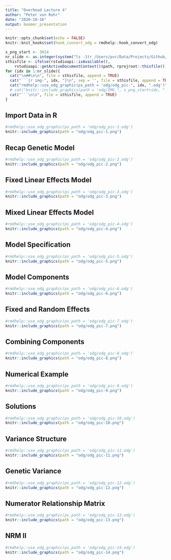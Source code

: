 ```yaml
---
title: "Overhead Lecture 4"
author: "Peter von Rohr"
date: "2020-10-16"
output: beamer_presentation
---
```


```r
knitr::opts_chunk$set(echo = FALSE)
knitr::knit_hooks$set(hook_convert_odg = rmdhelp::hook_convert_odg)
```

```r
s_png_start <- 3014
nr_slide <- as.integer(system("ls -1tr /Users/pvr/Data/Projects/Github/charlotte-ngs/lbgfs2020_ghroot/master/lbgfs2020/misc/20201022_ohp_lecture04/odg/*.png | wc -l", intern = TRUE))
sthisfile <- ifelse(rstudioapi::isAvailable(),
    rstudioapi::getActiveDocumentContext()$path, rprojroot::thisfile())
for (idx in 1:nr_slide){
  cat("\n##\n\n", file = sthisfile, append = TRUE)
  cat("```{r img-", idx, "}\n", sep = '', file = sthisfile, append = TRUE)
  cat("rmdhelp::use_odg_graphic(ps_path = 'odg/odg_pic-", idx, ".odg')\n", sep = '', file = sthisfile, append = TRUE)
  # cat("knitr::include_graphics(path = 'odg/IMG_", s_png_start+idx, ".png')\n", sep = '', file = sthisfile, append = TRUE)
  cat("```\n\n", file = sthisfile, append = TRUE)
}
``` 

## Import Data in R

```r
#rmdhelp::use_odg_graphic(ps_path = 'odg/odg_pic-1.odg')
knitr::include_graphics(path = "odg/odg_pic-1.png")
```


## Recap Genetic Model

```r
#rmdhelp::use_odg_graphic(ps_path = 'odg/odg_pic-2.odg')
knitr::include_graphics(path = "odg/odg_pic-2.png")
```


## Fixed Linear Effects Model

```r
#rmdhelp::use_odg_graphic(ps_path = 'odg/odg_pic-3.odg')
knitr::include_graphics(path = "odg/odg_pic-3.png")
```


## Mixed Linear Effects Model

```r
#rmdhelp::use_odg_graphic(ps_path = 'odg/odg_pic-4.odg')
knitr::include_graphics(path = "odg/odg_pic-4.png")
```


## Model Specification

```r
#rmdhelp::use_odg_graphic(ps_path = 'odg/odg_pic-5.odg')
knitr::include_graphics(path = "odg/odg_pic-5.png")
```


## Model Components

```r
#rmdhelp::use_odg_graphic(ps_path = 'odg/odg_pic-6.odg')
knitr::include_graphics(path = "odg/odg_pic-6.png")
```


## Fixed and Random Effects

```r
#rmdhelp::use_odg_graphic(ps_path = 'odg/odg_pic-7.odg')
knitr::include_graphics(path = "odg/odg_pic-7.png")
```


## Combining Components

```r
#rmdhelp::use_odg_graphic(ps_path = 'odg/odg_pic-8.odg')
knitr::include_graphics(path = "odg/odg_pic-8.png")
```


## Numerical Example

```r
#rmdhelp::use_odg_graphic(ps_path = 'odg/odg_pic-9.odg')
knitr::include_graphics(path = "odg/odg_pic-9.png")
```


## Solutions

```r
#rmdhelp::use_odg_graphic(ps_path = 'odg/odg_pic-10.odg')
knitr::include_graphics(path = "odg/odg_pic-10.png")
```


## Variance Structure

```r
#rmdhelp::use_odg_graphic(ps_path = 'odg/odg_pic-11.odg')
knitr::include_graphics(path = "odg/odg_pic-11.png")
```


## Genetic Variance

```r
#rmdhelp::use_odg_graphic(ps_path = 'odg/odg_pic-12.odg')
knitr::include_graphics(path = "odg/odg_pic-12.png")
```


## Numerator Relationship Matrix

```r
#rmdhelp::use_odg_graphic(ps_path = 'odg/odg_pic-13.odg')
knitr::include_graphics(path = "odg/odg_pic-13.png")
```


## NRM II

```r
#rmdhelp::use_odg_graphic(ps_path = 'odg/odg_pic-14.odg')
knitr::include_graphics(path = "odg/odg_pic-14.png")
```
              
